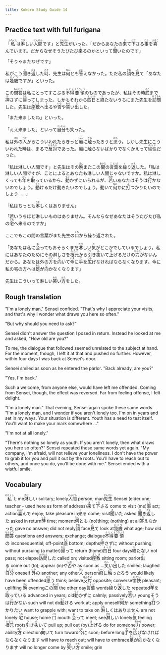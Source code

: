 ```yaml
---
title: Kokoro Study Guide 14
---
```


## Practice text with full furigana

<p>
「<ruby><rb>私</rb><rt>わたくし</rt></ruby>は<ruby><rb>淋</rb><rt>さび</rt></ruby>しい<ruby><rb>人間</rb><rt>にんげん</rt></ruby>です」と<ruby><rb>先生</rb><rt>せんせい</rt></ruby>がいった。「だからあなたの<ruby><rb>来</rb><rt>き</rt></ruby>て<ruby><rb>下</rb><rt>くだ</rt></ruby>さる<ruby><rb>事</rb><rt>こと</rt></ruby>を<ruby><rb>喜</rb><rt>よろこ</rt></ruby>んでいます。だからなぜそうたびたび<ruby><rb>来</rb><rt>く</rt></ruby>るのかといって<ruby><rb>聞</rb><rt>き</rt></ruby>いたのです」
</p>

<p>「そりゃまたなぜです」</p>
<p>
私がこう<ruby><rb>聞</rb><rt>き</rt></ruby>き<ruby><rb>返</rb><rt>かえ</rt></ruby>した<ruby><rb>時</rb><rt>とき</rt></ruby>、先生は<ruby><rb>何</rb><rt>なん</rt></ruby>とも<ruby><rb>答</rb><rt>こた</rt></ruby>えなかった。ただ私の<ruby><rb>顔</rb><rt>かお</rt></ruby>を<ruby><rb>見</rb><rt>み</rt></ruby>て「あなたは<ruby><rb>幾歳</rb><rt>いくつ</rt></ruby>ですか」といった。
</p>

<p>
この<ruby><rb>問答</rb><rt>もんどう</rt></ruby>は私にとってすこぶる<ruby><rb>不得</rb><rt>ふとく</rt></ruby><ruby><rb>要領</rb><rt>ようりょう</rt></ruby>のものであったが、私はその時<ruby><rb>底</rb><rt>そこ</rt></ruby>まで<ruby><rb>押</rb><rt>お</rt></ruby>さずに<ruby><rb>帰</rb><rt>かえ</rt></ruby>ってしまった。しかもそれから<ruby><rb>四日</rb><rt>よっか</rt></ruby>と<ruby><rb>経</rb><rt>た</rt></ruby>たないうちにまた先生を<ruby><rb>訪問</rb><rt>ほうもん</rt></ruby>した。先生は<ruby><rb>座敷</rb><rt>ざしき</rt></ruby>へ<ruby><rb>出</rb><rt>で</rt></ruby>るや<ruby><rb>否</rb><rt>いな</rt></ruby>や<ruby><rb>笑</rb><rt>わら</rt></ruby>い<ruby><rb>出</rb><rt>だ</rt></ruby>した。
</p>

<p>「また来ましたね」といった。</p>
<p>
「ええ来ました」といって<ruby><rb>自分</rb><rt>じぶん</rt></ruby>も笑った。
</p>

<p>
私は<ruby><rb>外</rb><rt>ほか</rt></ruby>の<ruby><rb>人</rb><rt>ひと</rt></ruby>からこういわれたらきっと<ruby><rb>癪</rb><rt>しゃく</rt></ruby>に<ruby><rb>触</rb><rt>さわ</rt></ruby>ったろうと<ruby><rb>思</rb><rt>おも</rt></ruby>う。しかし先生にこういわれた時は、まるで<ruby><rb>反対</rb><rt>はんたい</rt></ruby>であった。癪に触らないばかりでなくかえって<ruby><rb>愉快</rb><rt>ゆかい</rt></ruby>だった。
</p>

<p>
「私は淋しい人間です」と先生はその<ruby><rb>晩</rb><rt>ばん</rt></ruby>またこの<ruby><rb>間</rb><rt>あいだ</rt></ruby>の<ruby><rb>言葉</rb><rt>ことば</rt></ruby>を<ruby><rb>繰</rb><rt>く</rt></ruby>り<ruby><rb>返</rb><rt>かえ</rt></ruby>した。「私は淋しい人間ですが、ことによるとあなたも淋しい人間じゃないですか。私は淋しくっても<ruby><rb>年</rb><rt>とし</rt></ruby>を<ruby><rb>取</rb><rt>と</rt></ruby>っているから、<ruby><rb>動</rb><rt>うご</rt></ruby>かずにいられるが、<ruby><rb>若</rb><rt>わか</rt></ruby>いあなたはそうは<ruby><rb>行</rb><rt>い</rt></ruby>かないのでしょう。<ruby><rb>動</rb><rt>うご</rt></ruby>けるだけ動きたいのでしょう。動いて<ruby><rb>何</rb><rt>なに</rt></ruby>かに<ruby><rb>打</rb><rt>ぶ</rt></ruby>つかりたいのでしょう……」
</p>

<p>
「私はちっとも<ruby><rb>淋</rb><rt>さむ</rt></ruby>しくはありません」
</p>

<p>
「若いうちほど淋しいものはありません。そんならなぜあなたはそうたびたび私の<ruby><rb>宅</rb><rt>うち</rt></ruby>へ来るのですか」
</p>

<p>
ここでもこの間の言葉がまた先生の<ruby><rb>口</rb><rt>くち</rt></ruby>から繰り返された。
</p>

<p>
「あなたは私に<ruby><rb>会</rb><rt>あ</rt></ruby>ってもおそらくまだ<ruby><rb>淋</rb><rt>さび</rt></ruby>しい<ruby><rb>気</rb><rt>き</rt></ruby>がどこかでしているでしょう。私にはあなたのためにその淋しさを<ruby><rb>根元</rb><rt>ねもと</rt></ruby>から<ruby><rb>引</rb><rt>ひ</rt></ruby>き<ruby><rb>抜</rb><rt>ぬ</rt></ruby>いて<ruby><rb>上</rb><rt>あ</rt></ruby>げるだけの<ruby><rb>力</rb><rt>ちから</rt></ruby>がないんだから。あなたは外の<ruby><rb>方</rb><rt>ほう</rt></ruby>を<ruby><rb>向</rb><rt>む</rt></ruby>いて<ruby><rb>今</rb><rt>いま</rt></ruby>に<ruby><rb>手</rb><rt>て</rt></ruby>を<ruby><rb>広</rb><rt>ひろ</rt></ruby>げなければならなくなります。今に私の宅の方へは<ruby><rb>足</rb><rt>あし</rt></ruby>が<ruby><rb>向</rb><rt>む</rt></ruby>かなくなります」
</p>

<p>
先生はこういって淋しい<ruby><rb>笑</rb><rt>わら</rt></ruby>い<ruby><rb>方</rb><rt>かた</rt></ruby>をした。
</p>


## Rough translation

"I'm a lonely man," Sensei confided. "That's why I appreciate your visits, and that's why I wonder what draws you here so often."

"But why should you need to ask?"

Sensei didn't answer the question I posed in return. Instead he looked at me and asked, "How old are you?"

To me, the dialogue that followed seemed unrelated to the subject at hand. For the moment, though, I left it at that and pushed no further. However, within four days I was back at Sensei's door.

Sensei smiled as soon as he entered the parlor. "Back already, are you?"

"Yes, I'm back."

Such a welcome, from anyone else, would have left me offended. Coming from Sensei, though, the effect was reversed. Far from feeling offense, I felt delight.

"I'm a lonely man." That evening, Sensei again spoke these same words. "I'm a lonely man, and I wonder if you aren't lonely too. I'm on in years and set in my ways. Your situation is different. Youth has a need to test itself. You'll want to make your mark somewhere ..."

"I'm not at all lonely."

"There's nothing so lonely as youth. If you aren't lonely, then what draws you here so often?" Sensei repeated these same words yet again. "My company, I'm afraid, will not relieve your loneliness. I don't have the power to grab it for you and pull it out by the roots. You'll have to reach out to others, and once you do, you'll be done with me." Sensei ended with a wistful smile.    


## Vocabulary

<p>
<span class="vocabstudy"><ruby><rb>私</rb><rt>わたくし</rt></ruby>&nbsp;I; me</span><span class="vocabstudy"><ruby><rb>淋</rb><rt>さび</rt></ruby>しい&nbsp;solitary; lonely</span><span class="vocabstudy"><ruby><rb>人間</rb><rt>にんげん</rt></ruby>&nbsp;person; man</span><span class="vocabstudy"><ruby><rb>先生</rb><rt>せんせい</rt></ruby>&nbsp;Sensei (elder one; teacher - used here as form of address)</span><span class="vocabstudy"><ruby><rb>来</rb><rt>き</rt></ruby>て<ruby><rb>下</rb><rt>くだ</rt></ruby>さる&nbsp;come to visit (me)</span><span class="vocabstudy"><ruby><rb>事</rb><rt>こと</rt></ruby>&nbsp;act; action</span><span class="vocabstudy"><ruby><rb>喜</rb><rt>よろこ</rt></ruby>んで&nbsp;enjoy; take pleasure in</span><span class="vocabstudy"><ruby><rb>来</rb><rt>く</rt></ruby>る&nbsp;come; visit</span><span class="vocabstudy"><ruby><rb>聞</rb><rt>き</rt></ruby>いた&nbsp;asked</span>
<span class="vocabstudy"><ruby><rb>聞</rb><rt>き</rt></ruby>き<ruby><rb>返</rb><rt>かえ</rt></ruby>した&nbsp;asked in return</span><span class="vocabstudy"><ruby><rb>時</rb><rt>とき</rt></ruby>&nbsp;time; moment</span><span class="vocabstudy"><ruby><rb>何</rb><rt>なん</rt></ruby>とも&nbsp;(no)thing; (nothing) at all</span><span class="vocabstudy"><ruby><rb>答</rb><rt>こた</rt></ruby>えなかった&nbsp;gave no answer; did not reply</span><span class="vocabstudy"><ruby><rb>顔</rb><rt>かお</rt></ruby>&nbsp;face</span><span class="vocabstudy"><ruby><rb>見</rb><rt>み</rt></ruby>て&nbsp;look at</span><span class="vocabstudy"><ruby><rb>幾歳</rb><rt>いくつ</rt></ruby>&nbsp;what age; how old</span>
<span class="vocabstudy"><ruby><rb>問答</rb><rt>もんどう</rt></ruby>&nbsp;questions and answers; exchange; dialogue</span><span class="vocabstudy"><ruby><rb>不得</rb><rt>ふとく</rt></ruby><ruby><rb>要領</rb><rt>ようりょう</rt></ruby>の&nbsp;inconsequential; off-point</span><span class="vocabstudy"><ruby><rb>底</rb><rt>そこ</rt></ruby>&nbsp;bottom; depths</span><span class="vocabstudy"><ruby><rb>押</rb><rt>お</rt></ruby>さずに&nbsp;without pushing; without pursuing (a matter)</span><span class="vocabstudy"><ruby><rb>帰</rb><rt>かえ</rt></ruby>って&nbsp;return (home)</span><span class="vocabstudy"><ruby><rb>四日</rb><rt>よっか</rt></ruby>&nbsp;four days</span><span class="vocabstudy"><ruby><rb>経</rb><rt>た</rt></ruby>たない&nbsp;not pass; not elapse</span><span class="vocabstudy"><ruby><rb>訪問</rb><rt>ほうもん</rt></ruby>した&nbsp;called on; visited</span><span class="vocabstudy"><ruby><rb>座敷</rb><rt>ざしき</rt></ruby>&nbsp;sitting room; parlor</span><span class="vocabstudy"><ruby><rb>出</rb><rt>で</rt></ruby>る&nbsp;come out (to); appear (in)</span><span class="vocabstudy">や<ruby><rb>否</rb><rt>いな</rt></ruby>や&nbsp;as soon as ...</span><span class="vocabstudy"><ruby><rb>笑</rb><rt>わら</rt></ruby>い<ruby><rb>出</rb><rt>だ</rt></ruby>した&nbsp;smiled; laughed</span>
<span class="vocabstudy"><ruby><rb>自分</rb><rt>じぶん</rt></ruby>&nbsp;oneself</span>
<span class="vocabstudy"><ruby><rb>外</rb><rt>ほか</rt></ruby>の&nbsp;another; any other</span><span class="vocabstudy"><ruby><rb>人</rb><rt>ひと</rt></ruby>&nbsp;person</span><span class="vocabstudy"><ruby><rb>癪</rb><rt>しゃく</rt></ruby>に<ruby><rb>触</rb><rt>さわ</rt></ruby>ったろう&nbsp;would likely have been offended</span><span class="vocabstudy"><ruby><rb>思</rb><rt>おも</rt></ruby>う&nbsp;think; believe</span><span class="vocabstudy"><ruby><rb>反対</rb><rt>はんたい</rt></ruby>&nbsp;opposite; converse</span><span class="vocabstudy"><ruby><rb>愉快</rb><rt>ゆかい</rt></ruby>&nbsp;pleasant; uplifting</span>
<span class="vocabstudy"><ruby><rb>晩</rb><rt>ばん</rt></ruby>&nbsp;evening</span><span class="vocabstudy">この<ruby><rb>間</rb><rt>あいだ</rt></ruby>&nbsp;the other day</span><span class="vocabstudy"><ruby><rb>言葉</rb><rt>ことば</rt></ruby>&nbsp;words</span><span class="vocabstudy"><ruby><rb>繰</rb><rt>く</rt></ruby>り<ruby><rb>返</rb><rt>かえ</rt></ruby>した&nbsp;repeated</span><span class="vocabstudy"><ruby><rb>年</rb><rt>とし</rt></ruby>を<ruby><rb>取</rb><rt>と</rt></ruby>っている&nbsp;advanced in years; old</span><span class="vocabstudy"><ruby><rb>動</rb><rt>うご</rt></ruby>かずに&nbsp;calmly; passively</span><span class="vocabstudy"><ruby><rb>若</rb><rt>わか</rt></ruby>い&nbsp;young</span><span class="vocabstudy">そうは<ruby><rb>行</rb><rt>い</rt></ruby>かない&nbsp;such will not do</span><span class="vocabstudy"><ruby><rb>動</rb><rt>うご</rt></ruby>ける&nbsp;work at; apply oneself</span><span class="vocabstudy"><ruby><rb>何</rb><rt>なに</rt></ruby>か&nbsp;something</span><span class="vocabstudy"><ruby><rb>打</rb><rt>ぶ</rt></ruby>つかりたい&nbsp;want to grapple with; want to take on</span>
<span class="vocabstudy"><ruby><rb>淋</rb><rt>さむ</rt></ruby>しくはありません&nbsp;am not lonely</span>
<span class="vocabstudy"><ruby><rb>宅</rb><rt>うち</rt></ruby>&nbsp;house; home</span>
<span class="vocabstudy"><ruby><rb>口</rb><rt>くち</rt></ruby>&nbsp;mouth</span>
<span class="vocabstudy"><ruby><rb>会</rb><rt>あ</rt></ruby>って&nbsp;meet; see</span><span class="vocabstudy"><ruby><rb>淋</rb><rt>さび</rt></ruby>しい&nbsp;lonely</span><span class="vocabstudy"><ruby><rb>気</rb><rt>き</rt></ruby>&nbsp;feeling</span><span class="vocabstudy"><ruby><rb>根元</rb><rt>ねもと</rt></ruby>&nbsp;roots</span><span class="vocabstudy"><ruby><rb>引</rb><rt>ひ</rt></ruby>き<ruby><rb>抜</rb><rt>ぬ</rt></ruby>いて&nbsp;pull up; pull out (by)</span><span class="vocabstudy"><ruby><rb>上</rb><rt>あ</rt></ruby>げる&nbsp;do for someone</span><span class="vocabstudy"><ruby><rb>力</rb><rt>ちから</rt></ruby>&nbsp;power; ability</span><span class="vocabstudy"><ruby><rb>方</rb><rt>ほう</rt></ruby>&nbsp;direction</span><span class="vocabstudy"><ruby><rb>向</rb><rt>む</rt></ruby>いて&nbsp;turn toward</span><span class="vocabstudy"><ruby><rb>今</rb><rt>いま</rt></ruby>に&nbsp;soon; before long</span><span class="vocabstudy"><ruby><rb>手</rb><rt>て</rt></ruby>を<ruby><rb>広</rb><rt>ひろ</rt></ruby>げなければならなくなります&nbsp;will have to reach out; will have to embrace</span><span class="vocabstudy"><ruby><rb>足</rb><rt>あし</rt></ruby>が<ruby><rb>向</rb><rt>む</rt></ruby>かなくなります&nbsp;will no longer come by</span>
<span class="vocabstudy"><ruby><rb>笑</rb><rt>わら</rt></ruby>い<ruby><rb>方</rb><rt>かた</rt></ruby>&nbsp;smile; grin</span>
</p>
